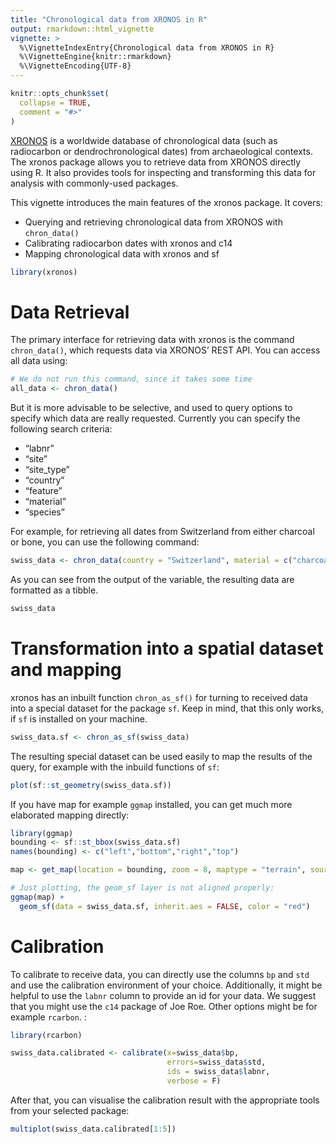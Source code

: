```yaml
---
title: "Chronological data from XRONOS in R"
output: rmarkdown::html_vignette
vignette: >
  %\VignetteIndexEntry{Chronological data from XRONOS in R}
  %\VignetteEngine{knitr::rmarkdown}
  %\VignetteEncoding{UTF-8}
---
```


```r
knitr::opts_chunk$set(
  collapse = TRUE,
  comment = "#>"
)
```

[XRONOS](https://xronos.ch) is a worldwide database of chronological data (such as radiocarbon or dendrochronological dates) from archaeological contexts.
The xronos package allows you to retrieve data from XRONOS directly using R.
It also provides tools for inspecting and transforming this data for analysis with commonly-used packages.

This vignette introduces the main features of the xronos package.
It covers:

* Querying and retrieving chronological data from XRONOS with `chron_data()`
* Calibrating radiocarbon dates with xronos and c14
* Mapping chronological data with xronos and sf

```r
library(xronos)
```

# Data Retrieval

The primary interface for retrieving data with xronos is the command `chron_data()`, which requests data via XRONOS' REST API.
You can access all data using:

```r
# We do not run this command, since it takes some time
all_data <- chron_data()
```

But it is more advisable to be selective, and used to query options to specify which data are really requested. Currently you can specify the following search criteria:

* "labnr"
* "site"
* "site_type"
* "country"
* "feature"
* "material"
* "species"

For example, for retrieving all dates from Switzerland from either charcoal or bone, you can use the following command:

```r
swiss_data <- chron_data(country = "Switzerland", material = c("charcoal", "bone"))
```

As you can see from the output of the variable, the resulting data are formatted as a tibble.

```r
swiss_data
```

# Transformation into a spatial dataset and mapping

xronos has an inbuilt function `chron_as_sf()` for turning to received data into a special dataset for the package `sf`. Keep in mind, that this only works, if `sf` is installed on your machine.

```r
swiss_data.sf <- chron_as_sf(swiss_data)
```

The resulting special dataset can be used easily to map the results of the query, for example with the inbuild functions of `sf`:

```r
plot(sf::st_geometry(swiss_data.sf))
```

If you have map for example `ggmap` installed, you can get much more elaborated mapping directly:

```r
library(ggmap)
bounding <- sf::st_bbox(swiss_data.sf)
names(bounding) <- c("left","bottom","right","top") 

map <- get_map(location = bounding, zoom = 8, maptype = "terrain", source = "stamen")

# Just plotting, the geom_sf layer is not aligned properly:
ggmap(map) + 
  geom_sf(data = swiss_data.sf, inherit.aes = FALSE, color = "red")
```

# Calibration

To calibrate to receive data, you can directly use the columns `bp` and `std` and use the calibration environment of your choice. Additionally, it might be helpful to use the `labnr` column to provide an id for your data. We suggest that you might use the `c14` package of Joe Roe. Other options might be for example `rcarbon`. :

```r
library(rcarbon)

swiss_data.calibrated <- calibrate(x=swiss_data$bp,
                                   errors=swiss_data$std,
                                   ids = swiss_data$labnr,
                                   verbose = F)
```

After that, you can visualise the calibration result with the appropriate tools from your selected package:

```r
multiplot(swiss_data.calibrated[1:5])
```

